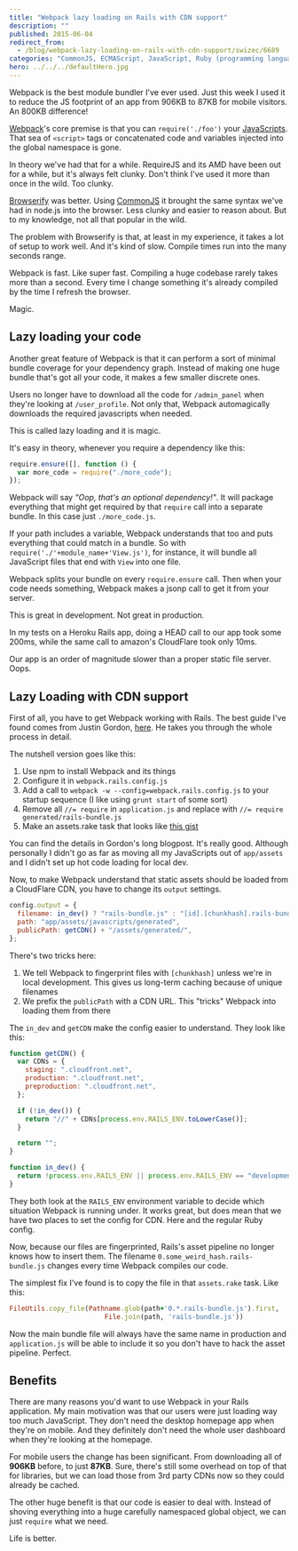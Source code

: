 ```yaml
---
title: "Webpack lazy loading on Rails with CDN support"
description: ""
published: 2015-06-04
redirect_from:
  - /blog/webpack-lazy-loading-on-rails-with-cdn-support/swizec/6689
categories: "CommonJS, ECMAScript, JavaScript, Ruby (programming language), Technical, Web browser"
hero: ../../../defaultHero.jpg
---
```


Webpack is the best module bundler I've ever used. Just this week I used it to reduce the JS footprint of an app from 906KB to 87KB for mobile visitors. An 800KB difference!

[Webpack](http://webpack.github.io/)'s core premise is that you can `require('./foo')` your [JavaScripts](http://en.wikipedia.org/wiki/JavaScript "JavaScript"). That sea of `<script>` tags or concatenated code and variables injected into the global namespace is gone.

In theory we've had that for a while. RequireJS and its AMD have been out for a while, but it's always felt clunky. Don't think I've used it more than once in the wild. Too clunky.

[Browserify](http://browserify.org/) was better. Using [CommonJS](http://en.wikipedia.org/wiki/CommonJS "CommonJS") it brought the same syntax we've had in node.js into the browser. Less clunky and easier to reason about. But to my knowledge, not all that popular in the wild.

The problem with Browserify is that, at least in my experience, it takes a lot of setup to work well. And it's kind of slow. Compile times run into the many seconds range.

Webpack is fast. Like super fast. Compiling a huge codebase rarely takes more than a second. Every time I change something it's already compiled by the time I refresh the browser.

Magic.

## Lazy loading your code

Another great feature of Webpack is that it can perform a sort of minimal bundle coverage for your dependency graph. Instead of making one huge bundle that's got all your code, it makes a few smaller discrete ones.

Users no longer have to download all the code for `/admin_panel` when they're looking at `/user_profile`. Not only that, Webpack automagically downloads the required javascripts when needed.

This is called lazy loading and it is magic.

It's easy in theory, whenever you require a dependency like this:

```javascript
require.ensure([], function () {
  var more_code = require("./more_code");
});
```

Webpack will say _"Oop, that's an optional dependency!"_. It will package everything that might get required by that `require` call into a separate bundle. In this case just `./more_code.js`.

If your path includes a variable, Webpack understands that too and puts everything that could match in a bundle. So with `require('./'+module_name+'View.js')`, for instance, it will bundle all JavaScript files that end with `View` into one file.

Webpack splits your bundle on every `require.ensure` call. Then when your code needs something, Webpack makes a jsonp call to get it from your server.

This is great in development. Not great in production.

In my tests on a Heroku Rails app, doing a HEAD call to our app took some 200ms, while the same call to amazon's CloudFlare took only 10ms.

Our app is an order of magnitude slower than a proper static file server. Oops.

## Lazy Loading with CDN support

First of all, you have to get Webpack working with Rails. The best guide I've found comes from Justin Gordon, [here](http://www.railsonmaui.com/blog/2014/10/02/integrating-webpack-and-the-es6-transpiler-into-an-existing-rails-project/). He takes you through the whole process in detail.

The nutshell version goes like this:

1.  Use npm to install Webpack and its things
2.  Configure it in `webpack.rails.config.js`
3.  Add a call to `webpack -w --config=webpack.rails.config.js` to your startup sequence (I like using `grunt start` of some sort)
4.  Remove all `//= require` in `application.js` and replace with `//= require generated/rails-bundle.js`
5.  Make an assets.rake task that looks like [this gist](https://gist.github.com/Swizec/fb0905ba078520117c17)

You can find the details in Gordon's long blogpost. It's really good. Although personally I didn't go as far as moving all my JavaScripts out of `app/assets` and I didn't set up hot code loading for local dev.

Now, to make Webpack understand that static assets should be loaded from a CloudFlare CDN, you have to change its `output` settings.

```javascript
config.output = {
  filename: in_dev() ? "rails-bundle.js" : "[id].[chunkhash].rails-bundle.js",
  path: "app/assets/javascripts/generated",
  publicPath: getCDN() + "/assets/generated/",
};
```

There's two tricks here:

1.  We tell Webpack to fingerprint files with `[chunkhash]` unless we're in local development. This gives us long-term caching because of unique filenames
2.  We prefix the `publicPath` with a CDN URL. This "tricks" Webpack into loading them from there

The `in_dev` and `getCDN` make the config easier to understand. They look like this:

```javascript
function getCDN() {
  var CDNs = {
    staging: ".cloudfront.net",
    production: ".cloudfront.net",
    preproduction: ".cloudfront.net",
  };

  if (!in_dev()) {
    return "//" + CDNs[process.env.RAILS_ENV.toLowerCase()];
  }

  return "";
}

function in_dev() {
  return !process.env.RAILS_ENV || process.env.RAILS_ENV == "development";
}
```

They both look at the `RAILS_ENV` environment variable to decide which situation Webpack is running under. It works great, but does mean that we have two places to set the config for CDN. Here and the regular Ruby config.

Now, because our files are fingerprinted, Rails's asset pipeline no longer knows how to insert them. The filename `0.some_weird_hash.rails-bundle.js` changes every time Webpack compiles our code.

The simplest fix I've found is to copy the file in that `assets.rake` task. Like this:

```ruby
FileUtils.copy_file(Pathname.glob(path+'0.*.rails-bundle.js').first,
                        File.join(path, 'rails-bundle.js'))
```

Now the main bundle file will always have the same name in production and `application.js` will be able to include it so you don't have to hack the asset pipeline. Perfect.

## Benefits

There are many reasons you'd want to use Webpack in your Rails application. My main motivation was that our users were just loading way too much JavaScript. They don't need the desktop homepage app when they're on mobile. And they definitely don't need the whole user dashboard when they're looking at the homepage.

For mobile users the change has been significant. From downloading all of **906KB** before, to just **87KB**. Sure, there's still some overhead on top of that for libraries, but we can load those from 3rd party CDNs now so they could already be cached.

The other huge benefit is that our code is easier to deal with. Instead of shoving everything into a huge carefully namespaced global object, we can just `require` what we need.

Life is better.
